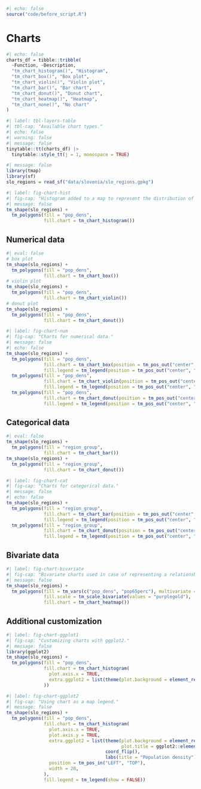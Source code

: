 ```r
#| echo: false
source("code/before_script.R")
```

# Charts {#sec-charts}

```r
#| echo: false
charts_df = tibble::tribble(
  ~Function, ~Description,
  "tm_chart_histogram()", "Histogram",
  "tm_chart_box()", "Box plot",
  "tm_chart_violin()", "Violin plot",
  "tm_chart_bar()", "Bar chart",
  "tm_chart_donut()", "Donut chart",
  "tm_chart_heatmap()", "Heatmap",
  "tm_chart_none()", "No chart"
)
```

```r
#| label: tbl-layers-table
#| tbl-cap: "Available chart types."
#| echo: false
#| warning: false
#| message: false
tinytable::tt(charts_df) |>
  tinytable::style_tt(j = 1, monospace = TRUE)
```

```r
#| message: false
library(tmap)
library(sf)
slo_regions = read_sf("data/slovenia/slo_regions.gpkg")
```

```r
#| label: fig-chart-hist
#| fig-cap: "Histogram added to a map to represent the distribution of a variable."
#| message: false
tm_shape(slo_regions) +
  tm_polygons(fill = "pop_dens",
              fill.chart = tm_chart_histogram())
```

<!-- mention positioning -->

## Numerical data

```r
#| eval: false
# box plot
tm_shape(slo_regions) +
  tm_polygons(fill = "pop_dens",
              fill.chart = tm_chart_box())
# violin plot
tm_shape(slo_regions) +
  tm_polygons(fill = "pop_dens",
              fill.chart = tm_chart_violin())
# donut plot
tm_shape(slo_regions) +
  tm_polygons(fill = "pop_dens",
              fill.chart = tm_chart_donut())
```

```r
#| label: fig-chart-num
#| fig-cap: "Charts for numerical data."
#| message: false
#| echo: false
tm_shape(slo_regions) +
  tm_polygons(fill = "pop_dens",
              fill.chart = tm_chart_box(position = tm_pos_out("center", "bottom", 0.1, 1)),
              fill.legend = tm_legend(position = tm_pos_out("center", "bottom", 0, 1))) +
  tm_polygons(fill = "pop_dens",
              fill.chart = tm_chart_violin(position = tm_pos_out("center", "bottom", 0.45, 1)),
              fill.legend = tm_legend(position = tm_pos_out("center", "bottom", 0.35, 1))) +
  tm_polygons(fill = "pop_dens",
              fill.chart = tm_chart_donut(position = tm_pos_out("center", "bottom", 0.8, 1)),
              fill.legend = tm_legend(position = tm_pos_out("center", "bottom", 0.7, 1)))
```


## Categorical data

```r
#| eval: false
tm_shape(slo_regions) +
  tm_polygons(fill = "region_group",
              fill.chart = tm_chart_bar())
tm_shape(slo_regions) +
  tm_polygons(fill = "region_group",
              fill.chart = tm_chart_donut())
```

```r
#| label: fig-chart-cat
#| fig-cap: "Charts for categorical data."
#| message: false
#| echo: false
tm_shape(slo_regions) +
  tm_polygons(fill = "region_group",
              fill.chart = tm_chart_bar(position = tm_pos_out("center", "bottom", 0.15, 1)),
              fill.legend = tm_legend(position = tm_pos_out("center", "bottom", 0, 1))) +
  tm_polygons(fill = "region_group",
              fill.chart = tm_chart_donut(position = tm_pos_out("center", "bottom", 0.75, 1)),
              fill.legend = tm_legend(position = tm_pos_out("center", "bottom", 0.6, 1)))
```

## Bivariate data

```r
#| label: fig-chart-bivariate
#| fig-cap: "Bivariate charts used in case of representing a relationship between two numerical variables."
#| message: false
tm_shape(slo_regions) +
  tm_polygons(fill = tm_vars(c("pop_dens", "pop65perc"), multivariate = TRUE),
              fill.scale = tm_scale_bivariate(values = "purplegold"),
              fill.chart = tm_chart_heatmap())
```

## Additional customization

<!-- with ggplot2 package and/or book reference -->
<!-- https://github.com/geocompx/tmap/issues/10#issuecomment-3007409988 -->

```r
#| label: fig-chart-ggplot1
#| fig-cap: "Customizing charts with ggplot2."
#| message: false
library(ggplot2)
tm_shape(slo_regions) +
  tm_polygons(fill = "pop_dens",
              fill.chart = tm_chart_histogram(
                plot.axis.x = TRUE,
                extra.ggplot2 = list(theme(plot.background = element_rect(fill = "lightgray")))
              ))
```

```r
#| label: fig-chart-ggplot2
#| fig-cap: "Using chart as a map legend."
#| message: false
tm_shape(slo_regions) +
  tm_polygons(fill = "pop_dens",
              fill.chart = tm_chart_histogram(
                plot.axis.x = TRUE,
                plot.axis.y = TRUE,
                extra.ggplot2 = list(theme(plot.background = element_rect(fill = "#FFC067"),
                                           plot.title = ggplot2::element_text(size = 10)),
                                     coord_flip(),
                                     labs(title = "Population density")),
                position = tm_pos_in("LEFT", "TOP"),
                width = 20,
              ),
              fill.legend = tm_legend(show = FALSE))
```
